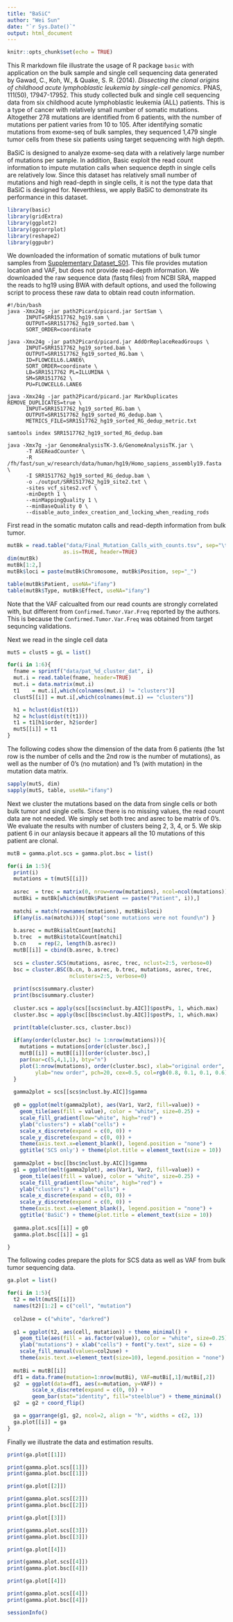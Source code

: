 ```yaml
---
title: "BaSiC"
author: "Wei Sun"
date: "`r Sys.Date()`"
output: html_document
---
```


```r
knitr::opts_chunk$set(echo = TRUE)
```

This R markdown file illustrate the usage of R package ```basic``` with application on the bulk sample and single cell sequencing data generated by Gawad, C., Koh, W., & Quake, S. R. (2014). *Dissecting the clonal origins of childhood acute lymphoblastic leukemia by single-cell genomics*. PNAS, 111(50), 17947-17952. This study collected bulk and single cell sequencing data from six childhood acute lymphoblastic leukemia (ALL) patients. This is a type of cancer with relatively small number of somatic mutations. Altogether 278 mutations are identified from 6 patients, with the number of mutations per patient varies from 10 to 105. After identifying somatic mutations from exome-seq of bulk samples, they sequenced 1,479 single tumor cells from these six patients using target sequencing with high depth. 

BaSiC is designed to analyze exome-seq data with a relatively large number of mutations per sample. In addition, Basic exploit the read count information to impute mutation calls when sequence depth in single cells are relatively low. Since this dataset has relatively small number of mutations and high read-depth in single cells, it is not the type data that BaSiC is designed for. Neverthless, we apply BaSiC to demonstrate its performance in this dataset. 

```r
library(basic)
library(gridExtra)
library(ggplot2)
library(ggcorrplot)
library(reshape2)
library(ggpubr)
```

We downloaded the information of somatic mutations of bulk tumor samples from [Supplementary Dataset_S01](https://www.pnas.org/highwire/filestream/617852/field_highwire_adjunct_files/1/pnas.1420822111.sd01.xlsx). This file provides mutation location and VAF, but does not provide read-depth information. We downloaded the raw sequence data (fastq files) from NCBI SRA, mapped the reads to hg19 using BWA with default options, and used the following script to process these raw data to obtain read coutn information. 

```
#!/bin/bash 
java -Xmx24g -jar path2Picard/picard.jar SortSam \
      INPUT=SRR1517762_hg19.sam \
      OUTPUT=SRR1517762_hg19_sorted.bam \
      SORT_ORDER=coordinate 
      
java -Xmx24g -jar path2Picard/picard.jar AddOrReplaceReadGroups \
      INPUT=SRR1517762_hg19_sorted.bam \
      OUTPUT=SRR1517762_hg19_sorted_RG.bam \
      ID=FLOWCELL6.LANE6\
      SORT_ORDER=coordinate \
      LB=SRR1517762 PL=ILLUMINA \
      SM=SRR1517762 \
      PU=FLOWCELL6.LANE6 
      
java -Xmx24g -jar path2Picard/picard.jar MarkDuplicates REMOVE_DUPLICATES=true \
      INPUT=SRR1517762_hg19_sorted_RG.bam \
      OUTPUT=SRR1517762_hg19_sorted_RG_dedup.bam \
      METRICS_FILE=SRR1517762_hg19_sorted_RG_dedup_metric.txt 
      
samtools index SRR1517762_hg19_sorted_RG_dedup.bam 

java -Xmx7g -jar GenomeAnalysisTK-3.6/GenomeAnalysisTK.jar \
      -T ASEReadCounter \
      -R /fh/fast/sun_w/research/data/human/hg19/Homo_sapiens_assembly19.fasta \
      -I SRR1517762_hg19_sorted_RG_dedup.bam \
      -o ./output/SRR1517762_hg19_site2.txt \
      -sites vcf_sites2.vcf \
      -minDepth 1 \
      --minMappingQuality 1 \
      --minBaseQuality 0 \
      --disable_auto_index_creation_and_locking_when_reading_rods
```

First read in the somatic mutaton calls and read-depth information from bulk tumor. 
```r

mutBk = read.table("data/Final_Mutation_Calls_with_counts.tsv", sep="\t", 
                  as.is=TRUE, header=TRUE)
dim(mutBk)
mutBk[1:2,]
mutBk$loci = paste(mutBk$Chromosome, mutBk$Position, sep="_")

table(mutBk$Patient, useNA="ifany")
table(mutBk$Type, mutBk$Effect, useNA="ifany")
```

Note that the VAF calcualted from our read counts are strongly correlated with, but different from ```Confirmed.Tumor.Var.Freq``` reported by the authors. This is because the ```Confirmed.Tumor.Var.Freq``` was obtained from target sequncing validations. 

Next we read in the single cell data
```r
mutS = clustS = gL = list()

for(i in 1:6){
  fname = sprintf("data/pat_%d_cluster_dat", i)
  mut.i = read.table(fname, header=TRUE)
  mut.i = data.matrix(mut.i)
  t1    = mut.i[,which(colnames(mut.i) != "clusters")]
  clustS[[i]] = mut.i[,which(colnames(mut.i) == "clusters")]

  h1 = hclust(dist(t1))
  h2 = hclust(dist(t(t1)))
  t1 = t1[h1$order, h2$order]
  mutS[[i]] = t1
}
```

The following codes show the dimension of the data from 6 patients (the 1st row is the number of cells and the 2nd row is the number of mutations), as well as the number of 0's (no mutation) and 1's (with mutation) in the mutation data matrix. 
```r
sapply(mutS, dim)
sapply(mutS, table, useNA="ifany")
```


Next we cluster the mutations based on the data from single cells or both bulk tumor and single cells. Since there is no missing values, the read count data are not needed. We simply set both trec and asrec to be matrix of 0's. We evaluate the results with number of clusters being 2, 3, 4, or 5. We skip patient 6 in our anlaysis becaue it appears all the 10 mutations of this patient are clonal. 

```r

mutB = gamma.plot.scs = gamma.plot.bsc = list()

for(i in 1:5){
  print(i)
  mutations = t(mutS[[i]])
  
  asrec  = trec = matrix(0, nrow=nrow(mutations), ncol=ncol(mutations))
  mutBki = mutBk[which(mutBk$Patient == paste("Patient", i)),]
  
  matchi = match(rownames(mutations), mutBki$loci)
  if(any(is.na(matchi))){ stop("some mutations were not found\n") }
  
  b.asrec = mutBki$altCount[matchi]
  b.trec  = mutBki$totalCount[matchi]
  b.cn    = rep(2, length(b.asrec))
  mutB[[i]] = cbind(b.asrec, b.trec)
  
  scs = cluster.SCS(mutations, asrec, trec, nclust=2:5, verbose=0)
  bsc = cluster.BSC(b.cn, b.asrec, b.trec, mutations, asrec, trec, 
                    nclusters=2:5, verbose=0)
  
  print(scs$summary.cluster)
  print(bsc$summary.cluster)
  
  cluster.scs = apply(scs[[scs$nclust.by.AIC]]$postPs, 1, which.max)
  cluster.bsc = apply(bsc[[bsc$nclust.by.AIC]]$postPs, 1, which.max)

  print(table(cluster.scs, cluster.bsc))
  
  if(any(order(cluster.bsc) != 1:nrow(mutations))){
    mutations = mutations[order(cluster.bsc),]
    mutB[[i]] = mutB[[i]][order(cluster.bsc),]
    par(mar=c(5,4,1,1), bty="n")
    plot(1:nrow(mutations), order(cluster.bsc), xlab="original order", 
         ylab="new order", pch=20, cex=0.5, col=rgb(0.8, 0.1, 0.1, 0.6))
  }
  
  gamma2plot = scs[[scs$nclust.by.AIC]]$gamma
  
  g0 = ggplot(melt(gamma2plot), aes(Var1, Var2, fill=value)) + 
    geom_tile(aes(fill = value), color = "white", size=0.25) + 
    scale_fill_gradient(low="white", high="red") +
    ylab("clusters") + xlab("cells") +  
    scale_x_discrete(expand = c(0, 0)) + 
    scale_y_discrete(expand = c(0, 0)) + 
    theme(axis.text.x=element_blank(), legend.position = "none") + 
    ggtitle('SCS only') + theme(plot.title = element_text(size = 10))
  
  gamma2plot = bsc[[bsc$nclust.by.AIC]]$gamma
  g1 = ggplot(melt(gamma2plot), aes(Var1, Var2, fill=value)) + 
    geom_tile(aes(fill = value), color = "white", size=0.25) + 
    scale_fill_gradient(low="white", high="red") +
    ylab("clusters") + xlab("cells") +  
    scale_x_discrete(expand = c(0, 0)) + 
    scale_y_discrete(expand = c(0, 0)) + 
    theme(axis.text.x=element_blank(), legend.position = "none") + 
    ggtitle('BaSiC') + theme(plot.title = element_text(size = 10))
  
  gamma.plot.scs[[i]] = g0
  gamma.plot.bsc[[i]] = g1

}
```

The following codes prepare the plots for SCS data as well as VAF from bulk tumor sequencing data. 
```r
ga.plot = list()

for(i in 1:5){
  t2 = melt(mutS[[i]])
  names(t2)[1:2] = c("cell", "mutation")
  
  col2use = c("white", "darkred")
  
  g1 = ggplot(t2, aes(cell, mutation)) + theme_minimal() +
    geom_tile(aes(fill = as.factor(value)), color = "white", size=0.25) +
    ylab("mutations") + xlab("cells") + font("y.text", size = 6) + 
    scale_fill_manual(values=col2use) +  
    theme(axis.text.x=element_text(size=10), legend.position = "none")
  
  mutBi = mutB[[i]]
  df1 = data.frame(mutation=1:nrow(mutBi), VAF=mutBi[,1]/mutBi[,2])
  g2  = ggplot(data=df1, aes(x=mutation, y=VAF)) + 
        scale_x_discrete(expand = c(0, 0)) +
        geom_bar(stat="identity", fill="steelblue") + theme_minimal()
  g2  = g2 + coord_flip()

  ga = ggarrange(g1, g2, ncol=2, align = "h", widths = c(2, 1))
  ga.plot[[i]] = ga
}
```

Finally we illustrate the data and estimation results. 

```r
print(ga.plot[[1]])
```

```r
print(gamma.plot.scs[[1]])
print(gamma.plot.bsc[[1]])
```

```r
print(ga.plot[[2]])
```

```r
print(gamma.plot.scs[[2]])
print(gamma.plot.bsc[[2]])
```

```r
print(ga.plot[[3]])
```

```r
print(gamma.plot.scs[[3]])
print(gamma.plot.bsc[[3]])
```

```r
print(ga.plot[[4]])
```

```r
print(gamma.plot.scs[[4]])
print(gamma.plot.bsc[[4]])
```

```r
print(ga.plot[[4]])
```

```r
print(gamma.plot.scs[[4]])
print(gamma.plot.bsc[[4]])
```

```r
sessionInfo()
```
